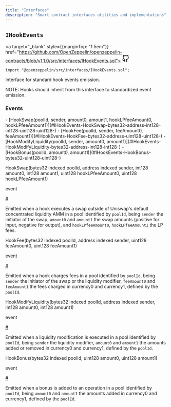 ```yaml
---
title: "Interfaces"
description: "Smart contract interfaces utilities and implementations"
---
```


<a id="IHookEvents"></a>

<div style={{marginTop: "4em"}} className="w-full flex flex-row items-center justify-between">

## `IHookEvents` 

<a target="_blank" style={{marginTop: "1.5em"}} href="https://github.com/OpenZeppelin/openzeppelin-contracts/blob/v1.1.0/src/interfaces/IHookEvents.sol">
<svg xmlns="http://www.w3.org/2000/svg" width="24" height="24" viewBox="0 0 24 24" fill="none" stroke="currentColor" stroke-width="2" stroke-linecap="round" stroke-linejoin="round" class="lucide lucide-github-icon lucide-github"><path d="M15 22v-4a4.8 4.8 0 0 0-1-3.5c3 0 6-2 6-5.5.08-1.25-.27-2.48-1-3.5.28-1.15.28-2.35 0-3.5 0 0-1 0-3 1.5-2.64-.5-5.36-.5-8 0C6 2 5 2 5 2c-.3 1.15-.3 2.35 0 3.5A5.403 5.403 0 0 0 4 9c0 3.5 3 5.5 6 5.5-.39.49-.68 1.05-.85 1.65-.17.6-.22 1.23-.15 1.85v4"/><path d="M9 18c-4.51 2-5-2-7-2"/></svg>
</a>

</div>

```solidity
import "@openzeppelin/src/interfaces/IHookEvents.sol";
```

Interface for standard hook events emission.

NOTE: Hooks should inherit from this interface to standardized event emission.

<div className="bg-secondary p-4 rounded-md mb-6">
<h3 style={{ marginTop: "0"}}>Events</h3>
<div className="font-mono">
- [HookSwap(poolId, sender, amount0, amount1, hookLPfeeAmount0, hookLPfeeAmount1)](#IHookEvents-HookSwap-bytes32-address-int128-int128-uint128-uint128-)
- [HookFee(poolId, sender, feeAmount0, feeAmount1)](#IHookEvents-HookFee-bytes32-address-uint128-uint128-)
- [HookModifyLiquidity(poolId, sender, amount0, amount1)](#IHookEvents-HookModifyLiquidity-bytes32-address-int128-int128-)
- [HookBonus(poolId, amount0, amount1)](#IHookEvents-HookBonus-bytes32-uint128-uint128-)
</div>
</div>

<a id="IHookEvents-HookSwap-bytes32-address-int128-int128-uint128-uint128-"></a>

<div className="border rounded-md mb-4">
<div className="bg-secondary flex w-full justify-between px-4">
<p className="font-bold text-sm font-mono">HookSwap(bytes32 indexed poolId, address indexed sender, int128 amount0, int128 amount1, uint128 hookLPfeeAmount0, uint128 hookLPfeeAmount1)</p>
<div className="flex flex-row items-center gap-2">
<p className="font-light text-sm">event</p>
<a className="peer" data-card href="IHookEvents-HookSwap-bytes32-address-int128-int128-uint128-uint128-">#</a>
</div>
</div>

<div className="px-4">

Emitted when a hook executes a swap outside of Uniswap's default concentrated liquidity AMM in a pool
identified by `poolId`, being `sender` the initiator of the swap, `amount0` and `amount1` the swap amounts
(positive for input, negative for output), and `hookLPfeeAmount0`, `hookLPfeeAmount1` the LP fees.

</div>
</div>
<a id="IHookEvents-HookFee-bytes32-address-uint128-uint128-"></a>

<div className="border rounded-md mb-4">
<div className="bg-secondary flex w-full justify-between px-4">
<p className="font-bold text-sm font-mono">HookFee(bytes32 indexed poolId, address indexed sender, uint128 feeAmount0, uint128 feeAmount1)</p>
<div className="flex flex-row items-center gap-2">
<p className="font-light text-sm">event</p>
<a className="peer" data-card href="IHookEvents-HookFee-bytes32-address-uint128-uint128-">#</a>
</div>
</div>

<div className="px-4">

Emitted when a hook charges fees in a pool identified by `poolId`, being `sender` the initiator of the swap or
the liquidity modifier, `feeAmount0` and `feeAmount1` the fees charged in currency0 and currency1, defined by the `poolId`.

</div>
</div>
<a id="IHookEvents-HookModifyLiquidity-bytes32-address-int128-int128-"></a>

<div className="border rounded-md mb-4">
<div className="bg-secondary flex w-full justify-between px-4">
<p className="font-bold text-sm font-mono">HookModifyLiquidity(bytes32 indexed poolId, address indexed sender, int128 amount0, int128 amount1)</p>
<div className="flex flex-row items-center gap-2">
<p className="font-light text-sm">event</p>
<a className="peer" data-card href="IHookEvents-HookModifyLiquidity-bytes32-address-int128-int128-">#</a>
</div>
</div>

<div className="px-4">

Emitted when a liquidity modification is executed in a pool identified by `poolId`, being `sender` the liquidity modifier,
`amount0` and `amount1` the amounts added or removed in currency0 and currency1, defined by the `poolId`.

</div>
</div>
<a id="IHookEvents-HookBonus-bytes32-uint128-uint128-"></a>

<div className="border rounded-md mb-4">
<div className="bg-secondary flex w-full justify-between px-4">
<p className="font-bold text-sm font-mono">HookBonus(bytes32 indexed poolId, uint128 amount0, uint128 amount1)</p>
<div className="flex flex-row items-center gap-2">
<p className="font-light text-sm">event</p>
<a className="peer" data-card href="IHookEvents-HookBonus-bytes32-uint128-uint128-">#</a>
</div>
</div>

<div className="px-4">

Emitted when a bonus is added to an operation in a pool identified by `poolId`, being `amount0` and `amount1` the amounts
added in currency0 and currency1, defined by the `poolId`.

</div>
</div>

